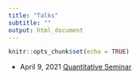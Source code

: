 ```yaml
---
title: "Talks"
subtitle: ""
output: html_document
---
```


```r
knitr::opts_chunk$set(echo = TRUE)
```


* April 9, 2021 [Quantitative Seminar](talk/QuanSeminar.html)

